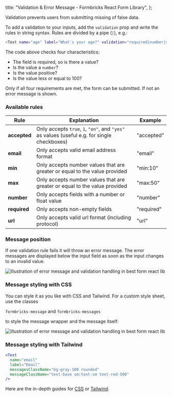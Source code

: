 
  title: "Validation & Error Message - Formbricks React Form Library",
};

Validation prevents users from submitting missing of false data.

To add a validation to your inputs, add the `validation` prop and write the rules in string syntax. Rules are divided by a pipe (`|`), e.g.:

```bash
<Text name="age" label="What's your age?" validation="required|number|min:0|max:100" />
```

The code above checks four characteristics:

- The field is required, so is there a value?
- Is the value a `number`?
- Is the value positive?
- Is the value less or equal to 100?

Only if all four requirements are met, the form can be submitted. If not an error message is shown.

### Available rules

| Rule         | Explanation                                                                                 | Example    |
| ------------ | ------------------------------------------------------------------------------------------- | ---------- |
| **accepted** | Only accepts `true`, `1`, `"on"`, and `"yes"` as values (useful e.g. for single checkboxes) | "accepted" |
| **email**    | Only accepts valid email address format                                                     | "email"    |
| **min**      | Only accepts number values that are greater or equal to the value provided                  | "min:10"   |
| **max**      | Only accepts number values that are greater or equal to the value provided                  | "max:50"   |
| **number**   | Only accepts fields with a number or float value                                            | "number"   |
| **required** | Only accepts non-empty fields                                                               | "required" |
| **url**      | Only accepts valid url format (including protocol)                                          | "url"      |

### Message position

If one validation rule fails it will throw an error message. The error messages are displayed below the input field as soon as the input changes to an invalid value.

<Image
  src={ErrorMsgImg}
  alt="Illustration of error message and validation handling in best form react lib"
  className="rounded-lg"
/>

### Message styling with CSS

You can style it as you like with CSS and Tailwind. For a custom style sheet, use the classes

`formbricks-message` and `formbricks-messages`

to style the message wrapper and the message itself:

<Image
  src={Styling}
  alt="Illustration of error message and validation handling in best form react lib"
  className="rounded-lg"
/>

### Message styling with Tailwind

```jsx
<Text
  name="email"
  label="Email"
  messagesClassName="bg-gray-100 rounded"
  messageClassName="text-base sm:text-sm text-red-500"
/>
```

Here are the in-depth guides for [CSS](/docs/react-form-library/style-css) or [Tailwind](/docs/react-form-library/style-tailwind).

